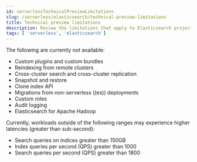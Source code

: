 ```yaml
---
id: serverlessTechnicalPreviewLimitations
slug: /serverless/elasticsearch/technical-preview-limitations
title: Technical preview limitations
description: Review the limitations that apply to Elasticsearch projects.
tags: [ 'serverless', 'elasticsearch']
---
```


<DocBadge template="technical preview" />

The following are currently not available:

- Custom plugins and custom bundles
- Reindexing from remote clusters
- Cross-cluster search and cross-cluster replication
- Snapshot and restore 
- Clone index API
- Migrations from non-serverless ((es)) deployments
- Custom roles 
- Audit logging
- Elasticsearch for Apache Hadoop

Currently, workloads outside of the following ranges may experience higher latencies (greater than sub-second):

- Search queries on indices greater than 150GB
- Index queries per second (QPS) greater than 1000
- Search queries per second (QPS) greater than 1800